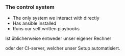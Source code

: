 ### The control system

- The only system we interact with directly
- Has ansible installed
- Runs our self written playbooks

<Notes>

Ist üblicherweise entweder unser eigener Rechner

oder der CI-server, welcher unser Setup automatisiert.

</Notes> 
